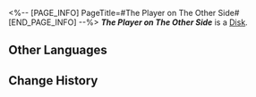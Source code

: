 <%-- [PAGE_INFO]
PageTitle=#The Player on The Other Side#
[END_PAGE_INFO] --%>
{{Item Infobox
|title       = ''The Player on The Other Side''
|id          = 210302
|image       = Item ''The Player on The Other Side''.png
|type        = Disk
|invCategory = Valuables
|rarity      = 3
|effect      = A record that can be played on the Express' phonograph. It might be a chance acquisition or a gift from someone else. All sorts of memories surge up when the music plays &mdash; the smiles, encounters, touches, and the excitement of battle. Maybe that is why people still collect records even as society rapidly advances.<br />The current record contains the track "The Player on The Other Side."
|description = <br />''You're not the only player in this grand celebration.''
}}
'''''The Player on The Other Side''''' is a [[Disk]].

==Other Languages==
{{Other Languages
|en   = ''The Player on The Other Side''
|zhs  = 《另一方玩家》
|zht  = 《另一方玩家》
|ja   = 『盤面の敵』
|ko   = ≪또 다른 플레이어≫
|es   = El jugador del otro lado
|fr   = ''The Player on The Other Side''
|ru   = The Player on The Other Side
|th   = "The Player on The Other Side"
|vi   = Người Chơi Khác Phe
|de   = „Der Spieler auf der anderen Seite“
|id   = "The Player on The Other Side"
|pt   = "The Player on The Other Side"
}}

==Change History==
{{Change History|2.0}}